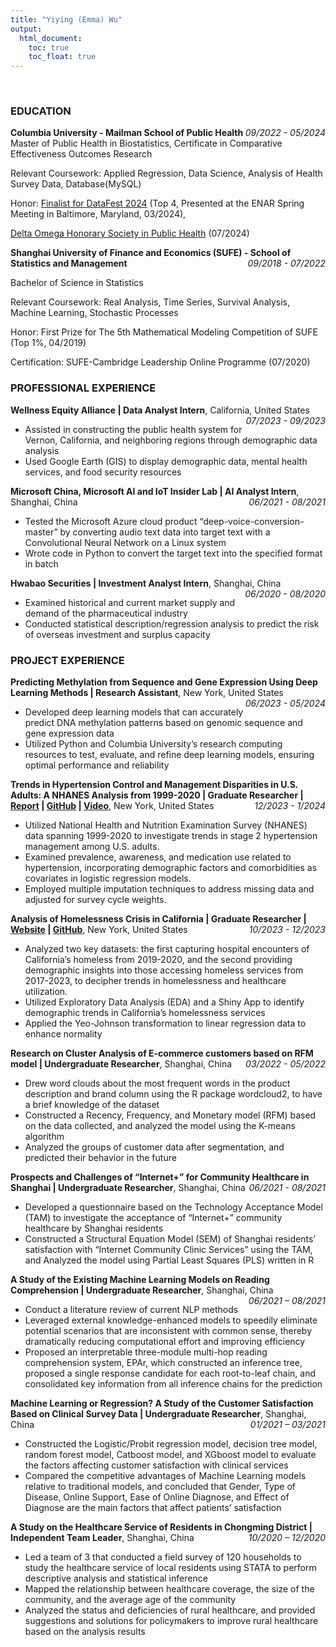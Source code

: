 ```yaml
---
title: "Yiying (Emma) Wu"
output: 
  html_document:
    toc: true
    toc_float: true
---
```


<link rel="stylesheet" href="academicons.css"/>
<link rel="stylesheet" href="styles.css" type="text/css">

<br>

### EDUCATION    
**Columbia University - Mailman School of Public Health**  [*09/2022 - 05/2024*]{style="float:right"}              
Master of Public Health in Biostatistics, Certificate in Comparative Effectiveness Outcomes Research

Relevant Coursework: Applied Regression, Data Science, Analysis of Health Survey Data, Database(MySQL)

Honor: [Finalist for DataFest 2024](./resources/DataFest Award Certificates 2024 FINAL - Wu.pdf) (Top 4, Presented at the ENAR Spring Meeting in Baltimore, Maryland, 03/2024),

[Delta Omega Honorary Society in Public Health](https://bcert.me/bc/html/show-badge.html?b=sorpqmkc) (07/2024)

**Shanghai University of Finance and Economics (SUFE) - School of Statistics and Management**
[*09/2018 - 07/2022*]{style="float:right"}

Bachelor of Science in Statistics

Relevant Coursework:  Real Analysis, Time Series, Survival Analysis, Machine Learning, Stochastic Processes

Honor: First Prize for The 5th Mathematical Modeling Competition of SUFE (Top 1%, 04/2019)

Certification: SUFE-Cambridge Leadership Online Programme (07/2020)

### PROFESSIONAL EXPERIENCE
**Wellness Equity Alliance | Data Analyst Intern**, California, United States  [*07/2023 - 09/2023*]{style="float:right"}

* Assisted in constructing the public health system for Vernon, California, and neighboring regions through demographic data analysis
* Used Google Earth (GIS) to display demographic data, mental health services, and food security resources

**Microsoft China, Microsoft AI and IoT Insider Lab | AI Analyst Intern**, Shanghai, China [*06/2021 - 08/2021*]{style="float:right"}

* Tested the Microsoft Azure cloud product “deep-voice-conversion-master” by converting audio text data into target text with a Convolutional Neural Network on a Linux system
* Wrote code in Python to convert the target text into the specified format in batch

**Hwabao Securities | Investment Analyst Intern**, Shanghai, China [*06/2020 - 08/2020*]{style="float:right"}

* Examined historical and current market supply and demand of the pharmaceutical industry
* Conducted statistical description/regression analysis to predict the risk of overseas investment and surplus capacity

### PROJECT EXPERIENCE
**Predicting Methylation from Sequence and Gene Expression Using Deep Learning Methods | Research Assistant**, New York,  United States [*06/2023 - 05/2024*]{style="float:right"}

* Developed deep learning models that can accurately predict DNA methylation patterns based on genomic sequence and gene expression data
*	Utilized Python and Columbia University’s research computing resources to test, evaluate, and refine deep learning models, ensuring optimal performance and reliability

**Trends in Hypertension Control and Management Disparities in U.S. Adults: A NHANES Analysis from 1999-2020 | Graduate Researcher | [Report](./resources/ENAR2024_Project_report.pdf) | [GitHub](https://github.com/wuyiying2018/ENAR-DataFest) | [Video](https://www.youtube.com/watch?v=B0P4ieC4JbQ)**, New York,  United States [*12/2023 - 1/2024*]{style="float:right"}

* Utilized National Health and Nutrition Examination Survey (NHANES) data spanning 1999-2020 to investigate trends in stage 2 hypertension management among U.S. adults.
* Examined prevalence, awareness, and medication use related to hypertension, incorporating demographic factors and comorbidities as covariates in logistic regression models.
* Employed multiple imputation techniques to address missing data and adjusted for survey cycle weights.


**Analysis of Homelessness Crisis in California | Graduate Researcher | [Website](https://yuqingliu6.github.io/california_homelessness.io/index.html) | [GitHub](https://github.com/yuqingliu6/california_homelessness.io)**, New York,  United States [*10/2023 - 12/2023*]{style="float:right"}

* Analyzed two key datasets: the first capturing hospital encounters of California's homeless from 2019-2020, and the second providing demographic insights into those accessing homeless services from 2017-2023, to decipher trends in homelessness and healthcare utilization.
* Utilized Exploratory Data Analysis (EDA) and a Shiny App to identify demographic trends in California's homelessness services
* Applied the Yeo-Johnson transformation to linear regression data to enhance normality

**Research on Cluster Analysis of E-commerce customers based on RFM model | Undergraduate Researcher**, Shanghai, China [*03/2022 - 05/2022*]{style="float:right"}

* Drew word clouds about the most frequent words in the product description and brand column using the R package wordcloud2, to have a brief knowledge of the dataset
* Constructed a Recency, Frequency, and Monetary model (RFM) based on the data collected, and analyzed the model using the K-means algorithm
* Analyzed the groups of customer data after segmentation, and predicted their behavior in the future

**Prospects and Challenges of "Internet+" for Community Healthcare in Shanghai | Undergraduate Researcher**, Shanghai, China [*06/2021 - 08/2021*]{style="float:right"}

* Developed a questionnaire based on the Technology Acceptance Model (TAM) to investigate the acceptance of “Internet+” community healthcare by Shanghai residents
* Constructed a Structural Equation Model (SEM) of Shanghai residents' satisfaction with "Internet Community Clinic Services" using the TAM, and Analyzed the model using Partial Least Squares (PLS) written in R

**A Study of the Existing Machine Learning Models on Reading Comprehension | Undergraduate Researcher**, Shanghai, China [*06/2021 – 08/2021*]{style="float:right"}

* Conduct a literature review of current NLP methods 
* Leveraged external knowledge-enhanced models to speedily eliminate potential scenarios that are inconsistent with common sense, thereby dramatically reducing computational effort and improving efficiency
* Proposed an interpretable three-module multi-hop reading comprehension system, EPAr, which constructed an inference tree, proposed a single response candidate for each root-to-leaf chain, and consolidated key information from all inference chains for the prediction
                                                                                            
**Machine Learning or Regression? A Study of the Customer Satisfaction Based on Clinical Survey Data | Undergraduate Researcher**,  Shanghai, China [*01/2021 – 03/2021*]{style="float:right"}

* Constructed the Logistic/Probit regression model, decision tree model, random forest model, Catboost model, and
XGboost model to evaluate the factors affecting customer satisfaction with clinical services
* Compared the competitive advantages of Machine Learning models relative to traditional models, and concluded that Gender, Type of Disease, Online Support, Ease of Online Diagnose, and Effect of Diagnose are the main factors that affect patients’ satisfaction


**A Study on the Healthcare Service of Residents in Chongming District | Independent Team Leader**, Shanghai, China [*10/2020 – 12/2020 *]{style="float:right"}

* Led a team of 3 that conducted a field survey of 120 households to study the healthcare service of local residents
using STATA to perform descriptive analysis and statistical inference
* Mapped the relationship between healthcare coverage, the size of the community, and the average age of the community
* Analyzed the status and deficiencies of rural healthcare, and provided suggestions and solutions for policymakers to improve rural healthcare based on the analysis results
